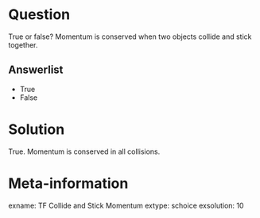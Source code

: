 Question
========
True or false? Momentum is conserved when two objects collide and stick together.

Answerlist
----------
* True
* False

Solution
========
True. Momentum is conserved in all collisions.

Meta-information
================
exname: TF Collide and Stick Momentum
extype: schoice
exsolution: 10
